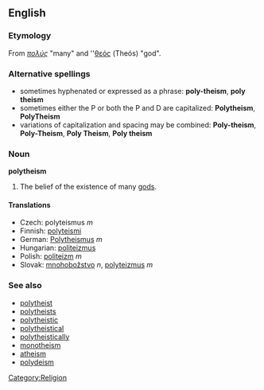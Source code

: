 ==English==

===Etymology===
From {{Gr.}} ''[[πολύς]]'' "many" and {{Gr.}} ''[[θεός]] (Theós) "god".

===Alternative spellings===
*sometimes hyphenated or expressed as a phrase: '''poly-theism''', '''poly theism'''
*sometimes either the P or both the P and D are capitalized: '''Polytheism''', '''PolyTheism'''
*variations of capitalization and spacing may be combined: '''Poly-theism''', '''Poly-Theism''', '''Poly Theism''', '''Poly theism'''

===Noun===
'''polytheism'''

# The belief of the existence of many [[god]]s.

====Translations====

*Czech: polyteismus ''m''
*Finnish: [[polyteismi]]
*German: [[Polytheismus]] ''m''
*Hungarian: [[politeizmus]]
*Polish: [[politeizm]] ''m''
*Slovak: [[mnohobožstvo]] ''n'', [[polyteizmus]] ''m''

===See also===
* [[polytheist]]
* [[polytheists]]
* [[polytheistic]]
* [[polytheistical]]
* [[polytheistically]]
* [[monotheism]]
* [[atheism]]
* [[polydeism]]

[[Category:Religion]]